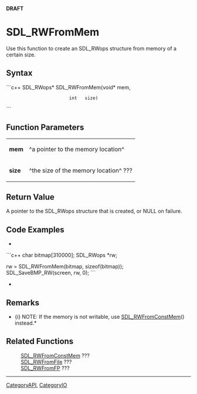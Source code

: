 <!-- pragma section-numbers off -->
<!-- pragma disable-camelcase -->
'''DRAFT'''

= SDL_RWFromMem =
Use this function to create an SDL_RWops structure from memory of a certain size.


== Syntax ==
```c++
SDL_RWops* SDL_RWFromMem(void* mem,
                         int   size)
```

== Function Parameters ==
{|
|'''mem'''
|^a pointer to the memory location^
|-
|'''size'''
|^the size of the memory location^ ???
|}

== Return Value ==
A pointer to the SDL_RWops structure that is created, or NULL on failure.

== Code Examples ==
*
```c++
char bitmap[310000];
SDL_RWops *rw;

rw = SDL_RWFromMem(bitmap, sizeof(bitmap));
SDL_SaveBMP_RW(screen, rw, 0);
```
*

== Remarks ==
* {i} NOTE: If the memory is not writable, use [[SDL_RWFromConstMem]]() instead.*

== Related Functions ==
:[[SDL_RWFromConstMem]] ???
:[[SDL_RWFromFile]] ???
:[[SDL_RWFromFP]] ???

----
[[CategoryAPI]], [[CategoryIO]]
